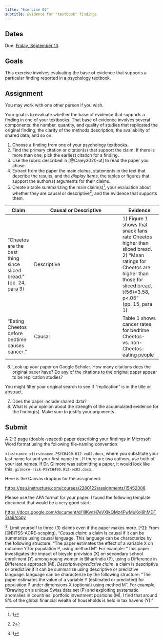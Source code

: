 ```yaml
---
title: "Exercise 02"
subtitle: Evidence for "textbook" findings
---
```


## Dates {-}

Due: [Friday, September 13](../schedule.qmd#friday-september-13){.orange_due}.

## Goals {-}

This exercise involves evaluating the base of evidence that supports a particular finding reported in a psychology textbook.

## Assignment {-}

You may work with one other person if you wish. 

Your goal is to evaluate whether the base of evidence that supports a finding in one of your textbooks.
That base of evidence involves several components: the number, quantity, and quality of studies that replicated the original finding; the clarity of the methods description; the availability of shared data; and so on.

1. Choose a finding from one of your psychology textbooks.
2. Find the primary citation or citation(s) that support the claim. If there is more than one, pick the earliest citation for a finding.
3. Use the rubric described in [@Carey2020-ut] to read the paper you chose.
4. Extract from the paper the main *claims*, statements in the text that describe the results, and the *display items*, the tables or figures that support the author(s) arguments for their claims.
5. Create a table summarizing the main claim(s)^[1], your evaluation about whether they are causal or descriptive^[2], and the evidence that supports them.

| Claim | Causal or Descriptive | Evidence |
|-------|-----------------------|----------|
| "Cheetos are the best thing since sliced bread." (pp. 24, para 3) | Descriptive | 1) Figure 1 shows that snack fans rate Cheetos higher than sliced bread. 2) "Mean ratings for Cheetos are higher than those for sliced bread, t(56)=3.58, p<.05" (pp. 15, para 1) |
| "Eating Cheetos before bedtime causes cancer." | Causal | Table 1 shows cancer rates for bedtime Cheetos- vs. non-Cheetos-eating people |

6. Look up your paper on Google Scholar. How many citations does the original paper have? Do any of the citations to the original paper appear to be replication studies?

::: {.callout-tip}

You might filter your original search to see if "replication" is in the title or abstract.

:::

7. Does the paper include shared data?
9. What is your opinion about the strength of the accumulated evidence for the finding(s). Make sure to justify your arguments.

## Submit {-}

A 2-3 page (double-spaced) paper describing your findings in Microsoft Word format using the following file-naming convention:

`<lastname>-<firstname>-PSYCH490.012-ex02.docx`, where you substitute your last name for <lastname> and your first name for <firstname>.
If there are two authors, use both of your last names.
If Dr. Gilmore was submitting a paper, it would look like this: `gilmore-rick-PSYCH490.012-ex02.docx`.

Here is the Canvas dropbox for the assignment:

<https://psu.instructure.com/courses/2280122/assignments/15452006>

Please use the APA format for your paper.
I found the following template document that would be a very good start:

<https://docs.google.com/document/d/1IIKwtH7eVXIkQMz4FwMuKol6hMDT3ra9/copy>

^[1]: Limit yourself to three (3) claims even if the paper makes more.
[^2]: From [@BITSS-ACRE-scoping], "*Causal claim*: a claim is causal if it can be summarize using causal language. This language can be characterize by the following structure: “The paper estimates the effect of a variable X on outcome Y for population P, using method M”. For example: “This paper investigates the impact of bicycle provision (X) on secondary school enrollment (Y) among young women in Bihar/India (P), using a Difference in Difference approach (M). *Descriptive/predictive claim*: a claim is descriptive or predictive if it can be summarize using descriptive or predictive language. language can be characterize by the following structure: “The paper estimates the value of a variable Y (estimated or predicted) for population P under dimensions X (optional) using method M”. For example, “Drawing on a unique Swiss data set (P) and exploiting systematic anomalies in countries’ portfolio investment positions (M), I find that around 8% of the global financial wealth of households is held in tax havens (Y).”
